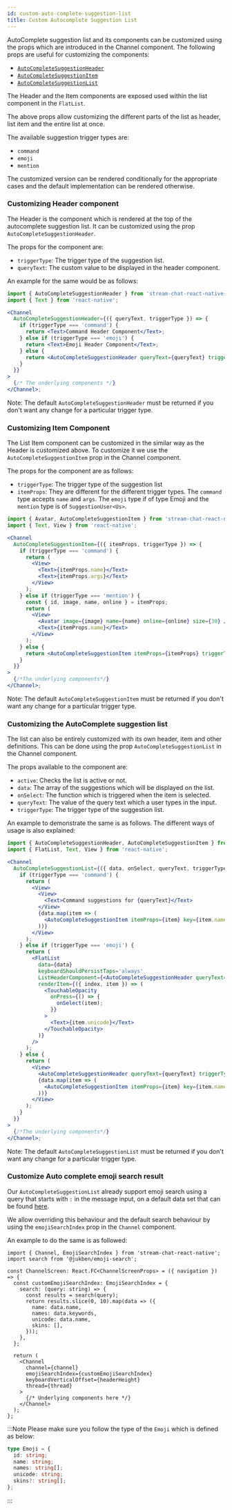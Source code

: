 ```yaml
---
id: custom-auto-complete-suggestion-list
title: Custom Autocomplete Suggestion List
---
```


AutoComplete suggestion list and its components can be customized using the props which are introduced in the Channel component.
The following props are useful for customizing the components:

- [`AutoCompleteSuggestionHeader`](../../ui-components/channel#autocompletesuggestionheader)
- [`AutoCompleteSuggestionItem`](../../ui-components/channel#autocompletesuggestionitem)
- [`AutoCompleteSuggestionList`](../../ui-components/channel#autocompletesuggestionlist)

The Header and the Item components are exposed used within the list component in the `FlatList`.

The above props allow customizing the different parts of the list as header, list item and the entire list at once.

The available suggestion trigger types are:

- `command`
- `emoji`
- `mention`

The customized version can be rendered conditionally for the appropriate cases and the default implementation can be rendered otherwise.

### Customizing Header component

The Header is the component which is rendered at the top of the autocomplete suggestion list. It can be customized using the prop `AutoCompleteSuggestionHeader`.

The props for the component are:

- `triggerType`: The trigger type of the suggestion list.
- `queryText`: The custom value to be displayed in the header component.

An example for the same would be as follows:

```jsx
import { AutoCompleteSuggestionHeader } from 'stream-chat-react-native';
import { Text } from 'react-native';

<Channel
  AutoCompleteSuggestionHeader={({ queryText, triggerType }) => {
    if (triggerType === 'command') {
      return <Text>Command Header Component</Text>;
    } else if (triggerType === 'emoji') {
      return <Text>Emoji Header Component</Text>;
    } else {
      return <AutoCompleteSuggestionHeader queryText={queryText} triggerType={triggerType} />;
    }
  }}
>
  {/* The underlying components */}
</Channel>;
```

Note: The default `AutoCompleteSuggestionHeader` must be returned if you don't want any change for a particular trigger type.

### Customizing Item Component

The List Item component can be customized in the similar way as the Header is customized above. To customize it we use the `AutoCompleteSuggestionItem` prop in the Channel component.

The props for the component are as follows:

- `triggerType`: The trigger type of the suggestion list
- `itemProps`: They are different for the different trigger types. The `command` type accepts `name` and `args`. The `emoji` type if of type Emoji and the `mention` type is of `SuggestionUser<Us>`.

```jsx
import { Avatar, AutoCompleteSuggestionItem } from 'stream-chat-react-native';
import { Text, View } from 'react-native';

<Channel
  AutoCompleteSuggestionItem={({ itemProps, triggerType }) => {
    if (triggerType === 'command') {
      return (
        <View>
          <Text>{itemProps.name}</Text>
          <Text>{itemProps.args}</Text>
        </View>
      );
    } else if (triggerType === 'mention') {
      const { id, image, name, online } = itemProps;
      return (
        <View>
          <Avatar image={image} name={name} online={online} size={30} />
          <Text>{itemProps.name}</Text>
        </View>
      );
    } else {
      return <AutoCompleteSuggestionItem itemProps={itemProps} triggerType={triggerType} />;
    }
  }}
>
  {/*The underlying components*/}
</Channel>;
```

Note: The default `AutoCompleteSuggestionItem` must be returned if you don't want any change for a particular trigger type.

### Customizing the AutoComplete suggestion list

The list can also be entirely customized with its own header, item and other definitions. This can be done using the prop `AutoCompleteSuggestionList` in the Channel component.

The props available to the component are:

- `active`: Checks the list is active or not.
- `data`: The array of the suggestions which will be displayed on the list.
- `onSelect`: The function which is triggered when the item is selected.
- `queryText`: The value of the query text which a user types in the input.
- `triggerType`: The trigger type of the suggestion list.

An example to demonstrate the same is as follows. The different ways of usage is also explained:

```jsx
import { AutoCompleteSuggestionHeader, AutoCompleteSuggestionItem } from 'stream-chat-react-native';
import { FlatList, Text, View } from 'react-native';

<Channel
  AutoCompleteSuggestionList={({ data, onSelect, queryText, triggerType }) => {
    if (triggerType === 'command') {
      return (
        <View>
          <View>
            <Text>Command suggestions for {queryText}</Text>
          </View>
          {data.map(item => (
            <AutoCompleteSuggestionItem itemProps={item} key={item.name} triggerType={triggerType} />
          ))}
        </View>
      );
    } else if (triggerType === 'emoji') {
      return (
        <FlatList
          data={data}
          keyboardShouldPersistTaps='always'
          ListHeaderComponent={<AutoCompleteSuggestionHeader queryText={queryText} triggerType={triggerType} />}
          renderItem={({ index, item }) => (
            <TouchableOpacity
              onPress={() => {
                onSelect(item);
              }}
            >
              <Text>{item.unicode}</Text>
            </TouchableOpacity>
          )}
        />
      );
    } else {
      return (
        <View>
          <AutoCompleteSuggestionHeader queryText={queryText} triggerType={triggerType} />
          {data.map(item => (
            <AutoCompleteSuggestionItem itemProps={item} key={item.name} triggerType={triggerType} />
          ))}
        </View>
      );
    }
  }}
>
  {/*The underlying components*/}
</Channel>;
```

Note: The default `AutoCompleteSuggestionList` must be returned if you don't want any change for a particular trigger type.

### Customize Auto complete emoji search result

Our `AutoCompleteSuggestionList` already support emoji search using a query that starts with `:` in the message input, on a default data set that can be found [here](https://github.com/GetStream/stream-chat-react-native/blob/develop/package/src/emoji-data/index.ts).

We allow overriding this behaviour and the default search behaviour by using the `emojiSearchIndex` prop in the `Channel` component.

An example to do the same is as followed:

```tsx
import { Channel, EmojiSearchIndex } from 'stream-chat-react-native';
import search from '@jukben/emoji-search';

const ChannelScreen: React.FC<ChannelScreenProps> = ({ navigation }) => {
  const customEmojiSearchIndex: EmojiSearchIndex = {
    search: (query: string) => {
      const results = search(query);
      return results.slice(0, 10).map(data => ({
        name: data.name,
        names: data.keywords,
        unicode: data.name,
        skins: [],
      }));
    },
  };

  return (
    <Channel
      channel={channel}
      emojiSearchIndex={customEmojiSearchIndex}
      keyboardVerticalOffset={headerHeight}
      thread={thread}
    >
      {/* Underlying components here */}
    </Channel>
  );
};
```

:::Note
Please make sure you follow the type of the `Emoji` which is defined as below:

```ts
type Emoji = {
  id: string;
  name: string;
  names: string[];
  unicode: string;
  skins?: string[];
};
```

:::
